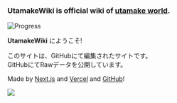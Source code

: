 
<h3><b>UtamakeWiki</b> is <b>official wiki</b> of <u>utamake world</u>.</h3>  

![Progress](https://img.shields.io/github/milestones/progress-percent/TamaTamaGoGo/Vercel-Utamake-Docs/1?style=for-the-badge&label=編集ノート移行度)

**UtamakeWiki** にようこそ!

このサイトは、GitHubにて編集されたサイトです。  
GitHubにてRawデータを公開しています。

Made by [Next.js](https://nextjs.org) and [Vercel](https://vercel.com) and [GitHub](https://github.coom)!

<Bleed>
  <Image src="/b.jpg" width={2288} height={1974} layout="intrinsic" />
</Bleed>
